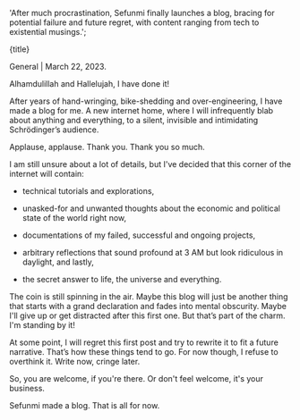 
  'After much procrastination, Sefunmi finally launches a blog, bracing for potential failure and future regret, with content ranging from tech to existential musings.';

<NoteHeadingText class="pb-0.5">{title}</NoteHeadingText>
<p class="inline-block pb-0.5">General | March 22, 2023.</p>

Alhamdulillah and Hallelujah, I have done it!

After years of hand-wringing, bike-shedding and over-engineering, I have made a blog for me. A new internet home, where I will infrequently blab about anything and everything, to a silent, invisible and intimidating Schrödinger’s audience.

Applause, applause. Thank you. Thank you so much.

I am still unsure about a lot of details, but I've decided that this corner of the internet will contain:

- technical tutorials and explorations,

- unasked-for and unwanted thoughts about the economic and political state of the world right now,

- documentations of my failed, successful and ongoing projects,

- arbitrary reflections that sound profound at 3 AM but look ridiculous in daylight, and lastly,

- the secret answer to life, the universe and everything.

The coin is still spinning in the air. Maybe this blog will just be another thing that starts with a grand declaration and fades into mental obscurity. Maybe I'll give up or get distracted after this first one. But that’s part of the charm. I'm standing by it!

At some point, I will regret this first post and try to rewrite it to fit a future narrative. That’s how these things tend to go. For now though, I refuse to overthink it. Write now, cringe later.

So, you are welcome, if you're there. Or don't feel welcome, it's your business.

Sefunmi made a blog. That is all for now.
